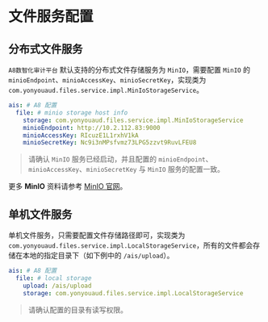 # 文件服务配置

## 分布式文件服务

`A8数智化审计平台` 默认支持的分布式文件存储服务为 `MinIO`，需要配置 `MinIO` 的 `minioEndpoint`、`minioAccessKey`、`minioSecretKey`，实现类为 `com.yonyouaud.files.service.impl.MinIoStorageService`。


```yaml
ais: # A8 配置
  file: # minio storage host info
    storage: com.yonyouaud.files.service.impl.MinIoStorageService
    minioEndpoint: http://10.2.112.83:9000
    minioAccessKey: RIcuzE1L1rxhV1kA
    minioSecretKey: Nc9i3nMPsfvmz73LPG5zzvt9RuvLFEU8
```    

> 请确认 `MinIO` 服务已经启动，并且配置的 `minioEndpoint`、`minioAccessKey`、`minioSecretKey` 与 `MinIO` 服务的配置一致。

更多 **MinIO** 资料请参考 [MinIO 官网](https://min.io/docs)。

## 单机文件服务

单机文件服务，只需要配置文件存储路径即可，实现类为 `com.yonyouaud.files.service.impl.LocalStorageService`，所有的文件都会存储在本地的指定目录下（如下例中的 `/ais/upload`）。

```yaml
ais: # A8 配置
  file: # local storage
    upload: /ais/upload
    storage: com.yonyouaud.files.service.impl.LocalStorageService
```

> 请确认配置的目录有读写权限。